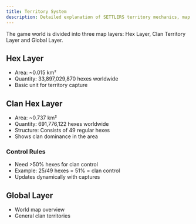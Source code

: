 ```yaml
---
title: Territory System
description: Detailed explanation of SETTLERS territory mechanics, map layers and control rules.
---
```



The game world is divided into three map layers: Hex Layer, Clan Territory Layer and Global Layer.

## Hex Layer
- Area: ~0.015 km²
- Quantity: 33,897,029,870 hexes worldwide
- Basic unit for territory capture

## Clan Hex Layer
- Area: ~0.737 km²
- Quantity: 691,776,122 hexes worldwide
- Structure: Consists of 49 regular hexes
- Shows clan dominance in the area

### Control Rules
- Need >50% hexes for clan control
- Example: 25/49 hexes = 51% = clan control
- Updates dynamically with captures

## Global Layer
- World map overview
- General clan territories <Badge text="TBI" /> 